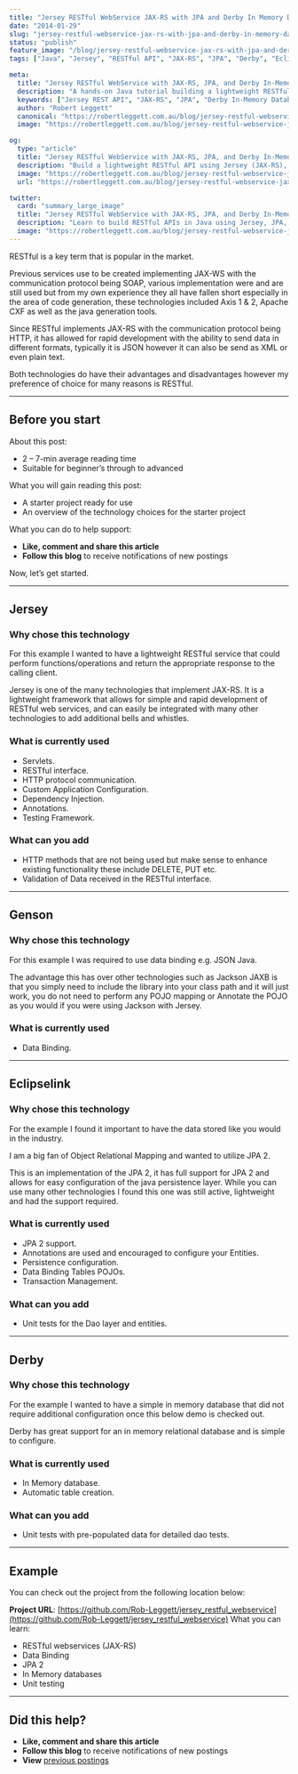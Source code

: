 ```yaml
---
title: "Jersey RESTful WebService JAX-RS with JPA and Derby In Memory Database"
date: "2014-01-29"
slug: "jersey-restful-webservice-jax-rs-with-jpa-and-derby-in-memory-database"
status: "publish"
feature_image: "/blog/jersey-restful-webservice-jax-rs-with-jpa-and-derby-in-memory-database/feature-image.png"
tags: ["Java", "Jersey", "RESTful API", "JAX-RS", "JPA", "Derby", "EclipseLink", "Genson", "Web Services", "Robert Leggett"]

meta:
  title: "Jersey RESTful WebService with JAX-RS, JPA, and Derby In-Memory Database | Java Tutorial by Robert Leggett"
  description: "A hands-on Java tutorial building a lightweight RESTful API using Jersey (JAX-RS), JPA with EclipseLink, and an in-memory Derby database — includes GitHub project link."
  keywords: ["Jersey REST API", "JAX-RS", "JPA", "Derby In-Memory Database", "EclipseLink", "Genson", "RESTful Web Services", "Java Tutorial", "Robert Leggett"]
  author: "Robert Leggett"
  canonical: "https://robertleggett.com.au/blog/jersey-restful-webservice-jax-rs-with-jpa-and-derby-in-memory-database"
  image: "https://robertleggett.com.au/blog/jersey-restful-webservice-jax-rs-with-jpa-and-derby-in-memory-database/feature-image.png"

og:
  type: "article"
  title: "Jersey RESTful WebService with JAX-RS, JPA, and Derby In-Memory Database"
  description: "Build a lightweight RESTful API using Jersey (JAX-RS), JPA (EclipseLink), and an in-memory Derby database — complete example with GitHub source."
  image: "https://robertleggett.com.au/blog/jersey-restful-webservice-jax-rs-with-jpa-and-derby-in-memory-database/feature-image.png"
  url: "https://robertleggett.com.au/blog/jersey-restful-webservice-jax-rs-with-jpa-and-derby-in-memory-database"

twitter:
  card: "summary_large_image"
  title: "Jersey RESTful WebService with JAX-RS, JPA, and Derby In-Memory Database"
  description: "Learn to build RESTful APIs in Java using Jersey, JPA, and Derby — includes source code and setup guide."
  image: "https://robertleggett.com.au/blog/jersey-restful-webservice-jax-rs-with-jpa-and-derby-in-memory-database/feature-image.png"
---
```


RESTful is a key term that is popular in the market.

Previous services use to be created implementing JAX-WS with the communication protocol being SOAP, various implementation were and are still used but from my own experience they all have fallen short especially in the area of code generation, these technologies included Axis 1 & 2, Apache CXF as well as the java generation tools.

Since RESTful implements JAX-RS with the communication protocol being HTTP, it has allowed for rapid development with the ability to send data in different formats, typically it is JSON however it can also be send as XML or even plain text.

Both technologies do have their advantages and disadvantages however my preference of choice for many reasons is RESTful.

---

## Before you start

About this post:

*   2 – 7-min average reading time
*   Suitable for beginner’s through to advanced

What you will gain reading this post:

*   A starter project ready for use
*   An overview of the technology choices for the starter project

What you can do to help support:

*   **Like, comment and share this article**
*   **Follow this blog** to receive notifications of new postings

Now, let’s get started.

---

## **Jersey**

### Why chose this technology

For this example I wanted to have a lightweight RESTful service that could perform functions/operations and return the appropriate response to the calling client.

Jersey is one of the many technologies that implement JAX-RS.  It is a lightweight framework that allows for simple and rapid development of RESTful web services, and can easily be integrated with many other technologies to add additional bells and whistles.

### What is currently used

*   Servlets.
*   RESTful interface.
*   HTTP protocol communication.
*   Custom Application Configuration.
*   Dependency Injection.
*   Annotations.
*   Testing Framework.

### What can you add

*   HTTP methods that are not being used but make sense to enhance existing functionality these include DELETE, PUT etc.
*   Validation of Data received in the RESTful interface.

---

## **Genson**

### Why chose this technology

For this example I was required to use data binding e.g. JSON Java.

The advantage this has over other technologies such as Jackson JAXB is that you simply need to include the library into your class path and it will just work, you do not need to perform any POJO mapping or Annotate the POJO as you would if you were using Jackson with Jersey.

### What is currently used

*   Data Binding.

---

## **Eclipselink**

### Why chose this technology

For the example I found it important to have the data stored like you would in the industry.

I am a big fan of Object Relational Mapping and wanted to utilize JPA 2.

This is an implementation of the JPA 2, it has full support for JPA 2 and allows for easy configuration of the java persistence layer.  While you can use many other technologies I found this one was still active, lightweight and had the support required.

### What is currently used

*   JPA 2 support.
*   Annotations are used and encouraged to configure your Entities.
*   Persistence configuration.
*   Data Binding Tables POJOs.
*   Transaction Management.

### What can you add

*   Unit tests for the Dao layer and entities.

---

## **Derby**

### Why chose this technology

For the example I wanted to have a simple in memory database that did not require additional configuration once this below demo is checked out.

Derby has great support for an in memory relational database and is simple to configure.

### What is currently used

*   In Memory database.
*   Automatic table creation.

### What can you add

*   Unit tests with pre-populated data for detailed dao tests.

---

## Example

You can check out the project from the following location below:

**Project URL**: [https://github.com/Rob-Leggett/jersey_restful_webservice](https://github.com/Rob-Leggett/jersey_restful_webservice)
What you can learn:

*   RESTful webservices (JAX-RS)
*   Data Binding
*   JPA 2
*   In Memory databases
*   Unit testing

---

## Did this help?

*   **Like, comment and share this article**
*   **Follow this blog** to receive notifications of new postings
*   **View** [previous postings](https://robertleggett.com.au/)
